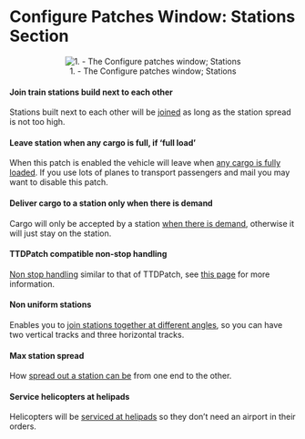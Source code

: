=Configure Patches Window: Stations Section=

<center>[[File:en/Patches-stations.png|center|frame|1. - The Configure patches window; Stations]]</center>

====Join train stations build next to each other====
Stations built next to each other will be [[en/Archive/Manual/Settings/Join train stations|joined]] as long as the station spread is not too high.

====Leave station when any cargo is full, if ‘full load’====
When this patch is enabled the vehicle will leave when [[en/Archive/Manual/Settings/Full load any cargo|any cargo is fully loaded]]. If you use lots of planes to transport passengers and mail you may want to disable this patch.

====Deliver cargo to a station only when there is demand====
Cargo will only be accepted by a station [[en/Archive/Manual/Settings/Select goods|when there is demand]], otherwise it will just stay on the station.

====TTDPatch compatible non-stop handling====
[[en/Archive/Manual/Non-stop|Non stop handling]] similar to that of TTDPatch, see [http://wiki.ttdpatch.net/tiki-index.php?page=NewNonstopHandling this page] for more information.

====Non uniform stations====
Enables you to [[en/Archive/Manual/Settings/Nonuniform stations|join stations together at different angles]], so you can have two vertical tracks and three horizontal tracks.

====Max station spread====
How [[en/Archive/Manual/Settings/Change station spread|spread out a station can be]] from one end to the other.

====Service helicopters at helipads====
Helicopters will be [[en/Archive/Manual/Settings/Service at helipad|serviced at helipads]] so they don’t need an airport in their orders.